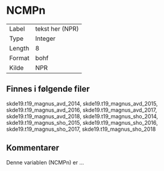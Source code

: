 
# NCMPn

| | |
|----|----|
| Label    | tekst her (NPR) |
| Type     | Integer |
| Length   | 8    |
| Format   | bohf |
| Kilde    | NPR  |

## Finnes i følgende filer

skde19.t19_magnus_avd_2014, skde19.t19_magnus_avd_2015, skde19.t19_magnus_avd_2016, skde19.t19_magnus_avd_2017, skde19.t19_magnus_avd_2018, skde19.t19_magnus_sho_2014, skde19.t19_magnus_sho_2015, skde19.t19_magnus_sho_2016, skde19.t19_magnus_sho_2017, skde19.t19_magnus_sho_2018

## Kommentarer

Denne variablen (NCMPn) er ...

